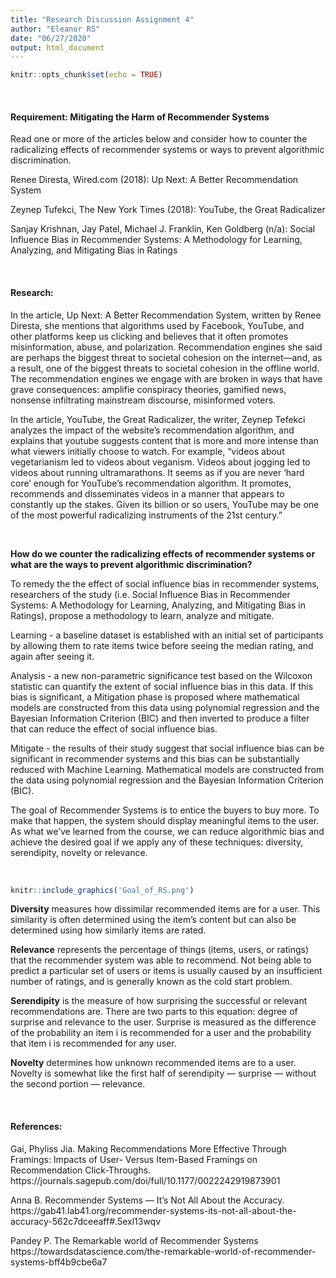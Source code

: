 ```yaml
---
title: "Research Discussion Assignment 4"
author: "Eleanor RS"
date: "06/27/2020"
output: html_document
---
```


```r
knitr::opts_chunk$set(echo = TRUE)
```
&nbsp;
&nbsp;

#### Requirement: Mitigating the Harm of Recommender Systems

Read one or more of the articles below and consider how to counter the radicalizing effects of recommender systems or ways to prevent algorithmic discrimination.

Renee Diresta, Wired.com (2018): Up Next: A Better Recommendation System

Zeynep Tufekci, The New York Times (2018): YouTube, the Great Radicalizer

Sanjay Krishnan, Jay Patel, Michael J. Franklin, Ken Goldberg (n/a): Social Influence Bias in Recommender Systems: A Methodology for Learning, Analyzing, and Mitigating Bias in Ratings


&nbsp;
&nbsp;

#### Research: 

In the article, Up Next: A Better Recommendation System, written by Renee Diresta, she mentions that algorithms used by Facebook, YouTube, and other platforms keep us clicking and believes that it often promotes misinformation, abuse, and polarization. Recommendation engines she said are perhaps the biggest threat to societal cohesion on the internet—and, as a result, one of the biggest threats to societal cohesion in the offline world. The recommendation engines we engage with are broken in ways that have grave consequences: amplifie conspiracy theories, gamified news, nonsense infiltrating mainstream discourse, misinformed voters.

In the article, YouTube, the Great Radicalizer, the writer, Zeynep Tefekci analyzes the impact of the website’s recommendation algorithm, and explains that youtube suggests content that is more and more intense than what viewers initially choose to watch. For example, “videos about vegetarianism led to videos about veganism. Videos about jogging led to videos about running ultramarathons. It seems as if you are never ‘hard core’ enough for YouTube’s recommendation algorithm. It promotes, recommends and disseminates videos in a manner that appears to constantly up the stakes. Given its billion or so users, YouTube may be one of the most powerful radicalizing instruments of the 21st century.”

&nbsp;
&nbsp;

**How do we counter the radicalizing effects of recommender systems or what are the ways to prevent algorithmic discrimination?**

To remedy the the effect of social influence bias in recommender systems, researchers of the study (i.e. Social Influence Bias in Recommender Systems: A Methodology for Learning, Analyzing, and Mitigating Bias in Ratings), propose a methodology to learn, analyze and mitigate.

Learning - a baseline dataset is established with an initial set of participants by allowing them to rate items twice before seeing the median rating, and again after seeing it. 

Analysis - a new non-parametric significance test based on the Wilcoxon statistic can quantify the extent of social influence bias in this data. If this bias is significant, a Mitigation phase is proposed where mathematical models are constructed from this data using polynomial regression and the Bayesian Information Criterion (BIC) and then inverted to produce a filter that can reduce the effect of social influence bias.  

Mitigate - the results of their study suggest that social influence bias can be significant in recommender systems and this bias can be substantially reduced with Machine Learning. Mathematical models are constructed from the data using polynomial regression and the Bayesian Information Criterion (BIC).


The goal of Recommender Systems is to entice the buyers to buy more. To make that happen, the system should display meaningful items to the user. As what we've learned from the course, we can reduce algorithmic bias and achieve the desired goal if we apply any of these techniques: diversity, serendipity, novelty or relevance.


&nbsp;

```r
knitr::include_graphics('Goal_of_RS.png')
```

**Diversity** measures how dissimilar recommended items are for a user. This similarity is often determined using the item’s content but can also be determined using how similarly items are rated.

**Relevance** represents the percentage of things (items, users, or ratings) that the recommender system was able to recommend. Not being able to predict a particular set of users or items is usually caused by an insufficient number of ratings, and is generally known as the cold start problem.

**Serendipity** is the measure of how surprising the successful or relevant recommendations are. There are two parts to this equation: degree of surprise and relevance to the user. Surprise is measured as the difference of the probability an item i is recommended for a user and the probability that item i is recommended for any user. 

**Novelty** determines how unknown recommended items are to a user. Novelty is somewhat like the first half of serendipity — surprise — without the second portion — relevance.


&nbsp;
&nbsp;

#### References:

Gai, Phyliss Jia. Making Recommendations More Effective Through Framings: Impacts of User- Versus Item-Based Framings on Recommendation Click-Throughs. https://journals.sagepub.com/doi/full/10.1177/0022242919873901

Anna B. Recommender Systems — It’s Not All About the Accuracy. https://gab41.lab41.org/recommender-systems-its-not-all-about-the-accuracy-562c7dceeaff#.5exl13wqv

Pandey P. The Remarkable world of Recommender Systems https://towardsdatascience.com/the-remarkable-world-of-recommender-systems-bff4b9cbe6a7

 